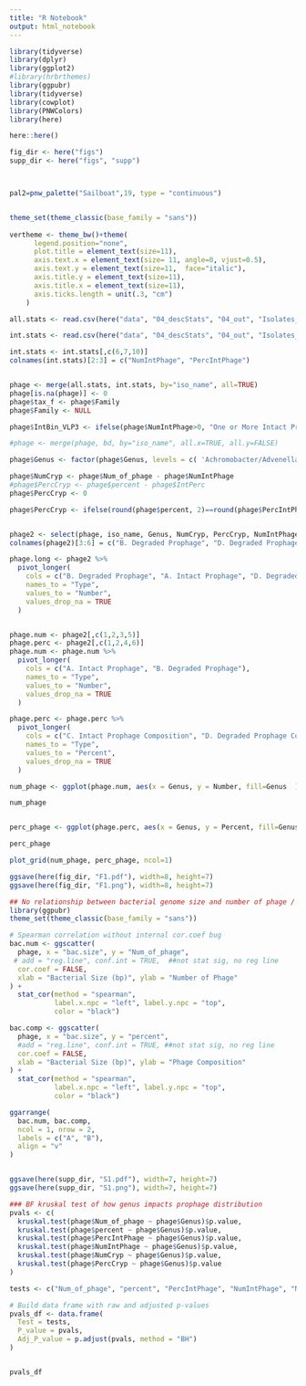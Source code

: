 ```yaml
---
title: "R Notebook"
output: html_notebook
---
```


```r
library(tidyverse)
library(dplyr)
library(ggplot2)
#library(hrbrthemes)
library(ggpubr)
library(tidyverse)
library(cowplot)
library(PNWColors)
library(here)

here::here()

fig_dir <- here("figs") 
supp_dir <- here("figs", "supp") 



pal2=pnw_palette("Sailboat",19, type = "continuous")


theme_set(theme_classic(base_family = "sans"))
 
vertheme <- theme_bw()+theme( 
      legend.position="none", 
      plot.title = element_text(size=11),
      axis.text.x = element_text(size= 11, angle=0, vjust=0.5),
      axis.text.y = element_text(size=11,  face="italic"),
      axis.title.y = element_text(size=11),
      axis.title.x = element_text(size=11),
      axis.ticks.length = unit(.3, "cm")
    ) 


```

```r

all.stats <- read.csv(here("data", "04_descStats", "04_out", "Isolates_NumAll.csv"), row.names=1)

int.stats <- read.csv(here("data", "04_descStats", "04_out", "Isolates_NumIntact.csv"), row.names=1)

int.stats <- int.stats[,c(6,7,10)]
colnames(int.stats)[2:3] = c("NumIntPhage", "PercIntPhage")


phage <- merge(all.stats, int.stats, by="iso_name", all=TRUE)
phage[is.na(phage)] <- 0
phage$tax_f <- phage$Family
phage$Family <- NULL

phage$IntBin_VLP3 <- ifelse(phage$NumIntPhage>0, "One or More Intact Prophage", "No Intact Prophage")

#phage <- merge(phage, bd, by="iso_name", all.x=TRUE, all.y=FALSE)

phage$Genus <- factor(phage$Genus, levels = c( 'Achromobacter/Advenella', 'Agrobacterium', 'Bacillus', 'Flavobacterium', 'Hafnia', 'Iodobacter', 'Janthinobacterium', 'Massilia', 'Microbacterium', 'Pedobacter', 'Pseudomonas',  'Serratia', 'Sphingomonas', 'Sphingobacterium', 'Streptomyces', 'Stenotrophomonas', 'Unknown Comamonadaceae', 'Unknown Cellulomonadaceae'),ordered = TRUE)

phage$NumCryp <- phage$Num_of_phage - phage$NumIntPhage
#phage$PercCryp <- phage$percent - phage$IntPerc
phage$PercCryp <- 0

phage$PercCryp <- ifelse(round(phage$percent, 2)==round(phage$PercIntPhage,2), 0, phage$percent-phage$PercIntPhage)


phage2 <- select(phage, iso_name, Genus, NumCryp, PercCryp, NumIntPhage, PercIntPhage, bac.size)
colnames(phage2)[3:6] = c("B. Degraded Prophage", "D. Degraded Prophage Composition", "A. Intact Prophage", "C. Intact Prophage Composition")

phage.long <- phage2 %>%
  pivot_longer(
    cols = c("B. Degraded Prophage", "A. Intact Prophage", "D. Degraded Prophage Composition", "C. Intact Prophage Composition"), 
    names_to = "Type", 
    values_to = "Number",
    values_drop_na = TRUE
  )


phage.num <- phage2[,c(1,2,3,5)]
phage.perc <- phage2[,c(1,2,4,6)]
phage.num <- phage.num %>%
  pivot_longer(
    cols = c("A. Intact Prophage", "B. Degraded Prophage"), 
    names_to = "Type", 
    values_to = "Number",
    values_drop_na = TRUE
  )

phage.perc <- phage.perc %>%
  pivot_longer(
    cols = c("C. Intact Prophage Composition", "D. Degraded Prophage Composition"), 
    names_to = "Type", 
    values_to = "Percent",
    values_drop_na = TRUE
  )


```


```r

num_phage <- ggplot(phage.num, aes(x = Genus, y = Number, fill=Genus  )) + geom_boxplot(outlier.size = 0) +scale_fill_manual(values=pal2) +  geom_point(pch = 21, size= 2.25, position=position_dodge2(width=.5)) + scale_y_continuous(limits=c(0, 7), breaks=seq(0,7,1)) + ylab("Predicted Prophage") + xlab("Host Genus") + vertheme + coord_flip()+facet_wrap(~ Type, ncol = 2)+ theme(strip.text = element_text(size = 12))

num_phage


perc_phage <- ggplot(phage.perc, aes(x = Genus, y = Percent, fill=Genus  )) + geom_boxplot(outlier.size = 0) +scale_fill_manual(values=pal2) +  geom_point(pch = 21, size= 2.25, position=position_dodge2(width=.5)) + scale_y_continuous(limits=c(0, 5), breaks=seq(0,5,1)) + ylab("Prophage Composition") +xlab("Host Genus") +vertheme  + coord_flip()+facet_wrap(~ Type, ncol = 2)+ theme(strip.text = element_text(size = 12))

perc_phage

plot_grid(num_phage, perc_phage, ncol=1)

ggsave(here(fig_dir, "F1.pdf"), width=8, height=7)
ggsave(here(fig_dir, "F1.png"), width=8, height=7)
```

```r

## No relationship between bacterial genome size and number of phage / phage composition
library(ggpubr)
theme_set(theme_classic(base_family = "sans"))

# Spearman correlation without internal cor.coef bug
bac.num <- ggscatter(
  phage, x = "bac.size", y = "Num_of_phage",
 # add = "reg.line", conf.int = TRUE,  ##not stat sig, no reg line
  cor.coef = FALSE,
  xlab = "Bacterial Size (bp)", ylab = "Number of Phage"
) +
  stat_cor(method = "spearman",
           label.x.npc = "left", label.y.npc = "top",
           color = "black")

bac.comp <- ggscatter(
  phage, x = "bac.size", y = "percent",
  #add = "reg.line", conf.int = TRUE, ##not stat sig, no reg line
  cor.coef = FALSE,
  xlab = "Bacterial Size (bp)", ylab = "Phage Composition"
) +
  stat_cor(method = "spearman",
           label.x.npc = "left", label.y.npc = "top",
           color = "black")

ggarrange(
  bac.num, bac.comp,
  ncol = 1, nrow = 2,
  labels = c("A", "B"),
  align = "v"
)


ggsave(here(supp_dir, "S1.pdf"), width=7, height=7)
ggsave(here(supp_dir, "S1.png"), width=7, height=7)

```



```r

### BF kruskal test of how genus impacts prophage distribution
pvals <- c(
  kruskal.test(phage$Num_of_phage ~ phage$Genus)$p.value,
  kruskal.test(phage$percent ~ phage$Genus)$p.value,
  kruskal.test(phage$PercIntPhage ~ phage$Genus)$p.value,
  kruskal.test(phage$NumIntPhage ~ phage$Genus)$p.value,
  kruskal.test(phage$NumCryp ~ phage$Genus)$p.value,
  kruskal.test(phage$PercCryp ~ phage$Genus)$p.value
)

tests <- c("Num_of_phage", "percent", "PercIntPhage", "NumIntPhage", "NumCryp", "PercCryp")

# Build data frame with raw and adjusted p-values
pvals_df <- data.frame(
  Test = tests,
  P_value = pvals,
  Adj_P_value = p.adjust(pvals, method = "BH")
)


pvals_df

```

